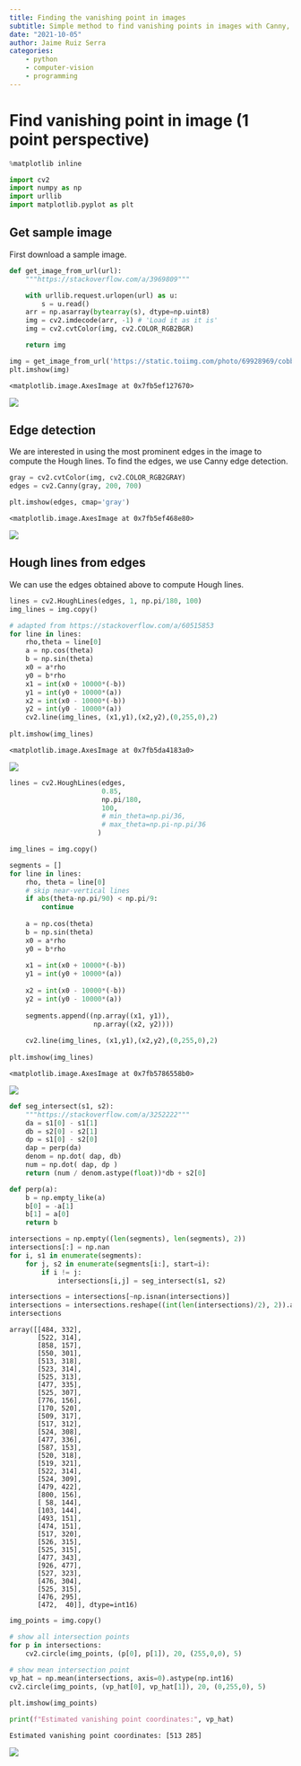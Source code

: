```yaml
---
title: Finding the vanishing point in images
subtitle: Simple method to find vanishing points in images with Canny, Hough
date: "2021-10-05"
author: Jaime Ruiz Serra
categories: 
    - python
    - computer-vision
    - programming
---
```



# Find vanishing point in image (1 point perspective)



```python
%matplotlib inline
```

```python
import cv2
import numpy as np
import urllib
import matplotlib.pyplot as plt
```

## Get sample image

First download a sample image.

```python
def get_image_from_url(url):
    """https://stackoverflow.com/a/3969809"""

    with urllib.request.urlopen(url) as u:
        s = u.read()
    arr = np.asarray(bytearray(s), dtype=np.uint8)
    img = cv2.imdecode(arr, -1) # 'Load it as it is'
    img = cv2.cvtColor(img, cv2.COLOR_RGB2BGR)

    return img

img = get_image_from_url('https://static.toiimg.com/photo/69928969/cobble.jpg')
plt.imshow(img)
```




    <matplotlib.image.AxesImage at 0x7fb5ef127670>




![](output_3_1.png)


## Edge detection

We are interested in using the most prominent edges in the image to compute the Hough lines. To find the edges, we use Canny edge detection.

```python
gray = cv2.cvtColor(img, cv2.COLOR_RGB2GRAY)
edges = cv2.Canny(gray, 200, 700)

plt.imshow(edges, cmap='gray')
```




    <matplotlib.image.AxesImage at 0x7fb5ef468e80>




![](output_5_1.png)


## Hough lines from edges

We can use the edges obtained above to compute Hough lines.

```python
lines = cv2.HoughLines(edges, 1, np.pi/180, 100)
img_lines = img.copy()

# adapted from https://stackoverflow.com/a/60515853
for line in lines:
    rho,theta = line[0]
    a = np.cos(theta)
    b = np.sin(theta)
    x0 = a*rho
    y0 = b*rho
    x1 = int(x0 + 10000*(-b))
    y1 = int(y0 + 10000*(a))
    x2 = int(x0 - 10000*(-b))
    y2 = int(y0 - 10000*(a))
    cv2.line(img_lines, (x1,y1),(x2,y2),(0,255,0),2)
    
plt.imshow(img_lines)
```




    <matplotlib.image.AxesImage at 0x7fb5da4183a0>




![](output_7_1.png)


```python
lines = cv2.HoughLines(edges, 
                       0.85, 
                       np.pi/180, 
                       100, 
                       # min_theta=np.pi/36, 
                       # max_theta=np.pi-np.pi/36
                      )

img_lines = img.copy()

segments = []
for line in lines:
    rho, theta = line[0]
    # skip near-vertical lines
    if abs(theta-np.pi/90) < np.pi/9:
        continue
    
    a = np.cos(theta)
    b = np.sin(theta)
    x0 = a*rho
    y0 = b*rho
    
    x1 = int(x0 + 10000*(-b))
    y1 = int(y0 + 10000*(a))
    
    x2 = int(x0 - 10000*(-b))
    y2 = int(y0 - 10000*(a))
    
    segments.append((np.array((x1, y1)), 
                     np.array((x2, y2))))
    
    cv2.line(img_lines, (x1,y1),(x2,y2),(0,255,0),2)
    
plt.imshow(img_lines)
```




    <matplotlib.image.AxesImage at 0x7fb5786558b0>




![](output_8_1.png)


```python
def seg_intersect(s1, s2):
    """https://stackoverflow.com/a/3252222"""
    da = s1[0] - s1[1]
    db = s2[0] - s2[1]
    dp = s1[0] - s2[0]
    dap = perp(da)
    denom = np.dot( dap, db)
    num = np.dot( dap, dp )
    return (num / denom.astype(float))*db + s2[0]

def perp(a):
    b = np.empty_like(a)
    b[0] = -a[1]
    b[1] = a[0]
    return b

intersections = np.empty((len(segments), len(segments), 2))
intersections[:] = np.nan
for i, s1 in enumerate(segments):
    for j, s2 in enumerate(segments[i:], start=i):
        if i != j:
            intersections[i,j] = seg_intersect(s1, s2)

intersections = intersections[~np.isnan(intersections)]
intersections = intersections.reshape((int(len(intersections)/2), 2)).astype(np.int16)
intersections
```




    array([[484, 332],
           [522, 314],
           [858, 157],
           [550, 301],
           [513, 318],
           [523, 314],
           [525, 313],
           [477, 335],
           [525, 307],
           [776, 156],
           [170, 520],
           [509, 317],
           [517, 312],
           [524, 308],
           [477, 336],
           [587, 153],
           [520, 318],
           [519, 321],
           [522, 314],
           [524, 309],
           [479, 422],
           [800, 156],
           [ 58, 144],
           [103, 144],
           [493, 151],
           [474, 151],
           [517, 320],
           [526, 315],
           [525, 315],
           [477, 343],
           [926, 477],
           [527, 323],
           [476, 304],
           [525, 315],
           [476, 295],
           [472,  40]], dtype=int16)



```python
img_points = img.copy()

# show all intersection points
for p in intersections:
    cv2.circle(img_points, (p[0], p[1]), 20, (255,0,0), 5)
    
# show mean intersection point
vp_hat = np.mean(intersections, axis=0).astype(np.int16)
cv2.circle(img_points, (vp_hat[0], vp_hat[1]), 20, (0,255,0), 5)

plt.imshow(img_points)

print(f"Estimated vanishing point coordinates:", vp_hat)
```

    Estimated vanishing point coordinates: [513 285]



![](output_10_1.png)
